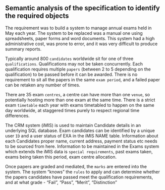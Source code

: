 ## Semantic analysis of the specification to identify the required objects

The requirement was to build a system to manage annual exams held in May each year. The system to be replaced was a manual one
using spreadsheets, paper forms and word documents. This system had a high administrative cost, was prone to error, and it was 
very difficult to produce summary reports.

Typically around 800 `candidates` worldwide sit for one of three `qualifications`. Qualifications may not be taken concurrently.
Each qualification requires multiple `papers` (between 2 to 5 depending on the qualification) to be passed before it can be awarded.
There is no requirement to sit all the papers in the same `exam period`, and a failed paper can be retaken any number of times. 

There are 35 exam `centres`, a centre can have more than one `venue`, so potentially hosting more than one exam at the same time. 
There is a strict exam `timetable` each year with exams timetabled to happen on the same day worldwide, at staggered 
times purely to respect regional time differences.

The CRM system (iMIS) is used to maintain Candidate details in an underlying SQL database. Exam candidates can be identified by 
a unique user `ID` and a user status of EXA in the iMIS NAME table. Information about each Candidates proper name, current address,
payment status etc needs to be sourced from here. Information to be maintained in the Exams system which extends the iMIS data
is `special requirements`, past exams taken, exams being taken this period, exam centre allocation.

Once papers are graded and mediated, the `marks` are entered into the system. The system "knows" the `rules` to apply and can determine 
whether the papers candidates have passed meet the qualification requirements, and at what grade - "Fail", "Pass", "Merit", "Distinction" 
